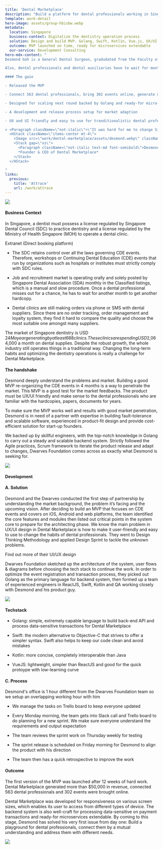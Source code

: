 ```yaml
---
title: 'Dental Marketplace'
description: "Build a platform for dental professionals working in Singapore"
template: work-detail
hero-image: assets/group-hbisbw.webp
metadata:
  location: Singapore
  business-context: Digitalize the dentistry operation process
  solution: Design and build MVP. Golang, Swift, Kotlin, Vue.js, UX/UI research & classification
  outcome: MVP launched on time, ready for microservices extendable
  our-service: Development Consulting
hero-mdx-content: "
Desmond Goh is a General Dental Surgeon, gradudated from the Faculty of Dentistry, National University of Singapore. He has seen many problems in the dentistry in 9 years working as a dentist. Hospitals, institutions, academies, suppliers, etc organizing the CDE events for dental professionals have to market it individually and reach out to dental professionals individually via hardcopy brochures, emails, cold calls, cold sales visits etc.

Also, dental professionals and dental auxiliaries have to wait for monthly Classified listings issued by SDA to seek for jobs. It has been an irritation and a waste of resource in the field. Desmond became the first one coming up with an idea: A marketplace for dentists including CDE Events Sign Up recently in a bid to help overcome the problems.

#### The gain

- Released the MVP

- Connect 563 dental professionals, bring 302 events online, generate more than 50k

- Designed for scaling next round backed by Golang and ready-for micro-services architecture

- A development and release process setup for market adaption

- UX and UI friendly and easy to use for tranditionalistic dental professionals

> <Paragraph className=\"not-italic\">\"It was hard for me to change Singapore dentistry market. But after working with Dwarves Foundation to release the MVP and getting traction, I believe the Dental Marketplace would make the dental professionals work much easier. Dwarves Foundation provided high-quality design work, from gathering information and requirements to delivering the product, were easy to work with, every our question and feedback was explained and resolved well. They are a dedicated team of geeks and skillful engineers in Asia working together with me to shift the product-fit to the market\"</Paragraph>
  <HStack className=\"items-center mt-4\">
    <Image src=\"work/dental-marketplace/assets/desmond.webp\" className=\"rounded-full h-12 w-12\" />
    <Stack gap=\"xs\">
      <Paragraph className=\"not-italic text-md font-semibold\">Desmond Goh</Paragraph>
      *Founder & CEO of Dental Marketplace*
    </Stack>
  </HStack>

"
links:
  previous:
    title: 'Attrace'
    url: /work/attrace
---
```


![](assets/image-1-gx71az.webp)

#### Business Context

In Singapore, a dentist must possess a license regulated by Singapore Dental Council (SDC) to practice dentistry and a license regulated by the Ministry of Health Singapore (MOH) to operate a dental clinic.

Extranet (Direct booking platform)

- The SDC retains control over all the laws governing CDE events. Therefore, workshops or Continuing Dental Education (CDE) events that run by organizations such as hospitals or institutes must strictly comply with SDC rules.

- Job and recruitment market is operating orally and solely posted by Singapore Dental Association (SDA) monthly in the Classified listings, which is a manual and slow procedure. Once a dental professional misses out for a chance, he has to wait for another month to get another hardcopy.

- Dental clinics are still making orders via phone or SMS with dental suppliers. Since there are no order tracking, order management and loyalty system, they find it hard to compare the quality and choose the most suitable one amongst many suppliers.

The market of Singapore dentistry is USD $24M a year generating by at least 688 clinics. These clinics are spending USD$2,064,000 a month on dental supplies. Despite the robust growth, the whole industry still operates things in a traditional way. Changing the long-term habits and optimizing the dentistry operations is really a challenge for Dental Marketplace.

#### The handshake

Desmond deeply understand the problems and market. Building a good MVP re-organizing the CDE events in 4 months is a way to penetrate the market. This MVP is a good test for the market feedbacks. The product must be UX/UI friendly and make sense to the dental professionals who are familiar with the hardcopies, papers, documents for years.

To make sure the MVP works well and results with good market penetration, Desmond is in need of a partner with expertise in building fault-tolerance and scalable software, experienced in product-fit design and provide cost-efficient solution for start-up founders.

We backed up by skillful engineers, with the top-notch knowledge in Golang to carry out a steady and scalable backend system. Strictly followed the Agile practices, Scrum framework to iterate the product release and adapt to changes, Dwarves Foundation comes across as exactly what Desmond is seeking for.

![](/work/dental-marketplace/assets/group-mobile-yhwazm.webp)

#### Development

#### A. Solution

Desmond and the Dwarves conducted the first step of partnership by understanding the market background, the problem it’s facing and the upcoming vision. After deciding to build an MVP that focuses on CDE events and covers on iOS, Android and web platforms, the team identified the core features and modules then listed out critical points in the system core to prepare for the architecting phase. We know the main problem in UX/UI design in Dental Marketplace is how to make it user-friendly and easy to use to change the habits of dental professionals. They went to Design Thinking Methodology and applied Design Sprint to tackle the unknown problems.

<Link href="/work/dental-marketplace" className="underline">
  Find out more of their UI/UX design
</Link>

Dwarves Foundation sketched up the architecture of the system, user flows & diagrams before choosing the tech stack to continue the work. In order to optimize the event registration and transaction process, they picked out Golang as the primary language for backend system, then formed up a team of experienced engineers in ReactJS, Swift, Kotlin and QA working closely with Desmond and his product guy.

![](assets/mockup-b2nagi.webp)

#### Techstack

- Golang: simple, extremely capable language to build back-end API and process data-sensitive transactions for Dental Marketplace

- Swift: the modern alternative to Objective-C that strives to offer a simpler syntax. Swift also helps to keep our code clean and avoid mistakes

- Kotlin: more concise, completely interoperable than Java

- VueJS: lightweight, simpler than ReactJS and good for the quick protoype with low-learning curve

#### C. Process

Desmond's office is 1 hour different from the Dwarves Foundation team so we setup an overlapping working hour with him

- We manage the tasks on Trello board to keep everyone updated

- Every Monday morning, the team gets into Slack call and Trello board to do planning for a new sprint. We make sure everyone understand the requirements and output expectation

- The team reviews the sprint work on Thursday weekly for testing

- The sprint release is scheduled on Friday morning for Desmond to align the product with his direction

- The team then has a quick retrospective to improve the work

#### Outcome

The first version of the MVP was launched after 12 weeks of hard work. Dental Marketplace generated more than $50,000 in revenue, connected 563 dental professionals and 302 events were brought online.

Dental Marketplace was developed for responsiveness on various screen sizes, which enables its user to access from different types of device. The backend system is also well-craft for processing data-sensitive on payment transactions and ready-for microservices extendable. By coming to this stage, Desmond has solved his very first issue from day one: Build a playground for dental professionals, connect them by a mutual understanding and address them with different needs.

![](assets/reports-ykkxcd.webp)
